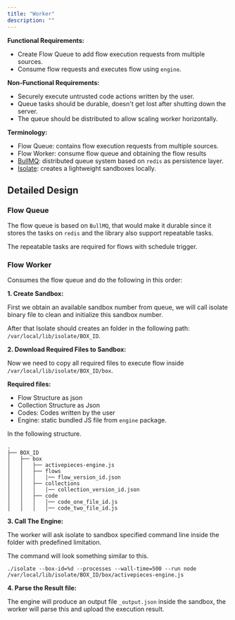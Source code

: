 ```yaml
---
title: "Worker"
description: ""
---
```


**Functional Requirements:**
* Create Flow Queue to add flow execution requests from multiple sources.
* Consume flow requests and executes flow using `engine`.

**Non-Functional Requirements:**
* Securely execute untrusted code actions written by the user.
* Queue tasks should be durable, doesn't get lost after shutting down the server.
* The queue should be distributed to allow scaling worker horizontally.


**Terminology:**
* Flow Queue: contains flow execution requests from multiple sources.
* Flow Worker: consume flow queue and obtaining the flow results
* [BullMQ](https://github.com/taskforcesh/bullmq): distributed queue system based on `redis` as persistence layer.
* [Isolate](https://github.com/ioi/isolate): creates a lightweight sandboxes locally.


## Detailed Design

### Flow Queue

The flow queue is based on `BullMQ`, that would make it durable since it stores the tasks on `redis`
and the library also support repeatable tasks.

The repeatable tasks are required for flows with schedule trigger.

### Flow Worker

Consumes the flow queue and do the following in this order:

**1. Create Sandbox:**

First we obtain an available sandbox number from queue, we will call isolate binary file to clean and initialize this sandbox number.

After that Isolate should creates an folder in the following path: `/var/local/lib/isolate/BOX_ID`.

**2. Download Required Files to Sandbox:**

Now we need to copy all required files to execute flow inside `/var/local/lib/isolate/BOX_ID/box`.

**Required files:**
* Flow Structure as json
* Collection Structure as Json
* Codes: Codes written by the user
* Engine: static bundled JS file from `engine` package.

In the following structure.
```
.
├── BOX_ID
│   ├── box
│   │   ├── activepieces-engine.js
│   │   ├── flows
│   │   │   │── flow_version_id.json
│   │   ├── collections
│   │   │   │── collection_version_id.json
│   │   ├── code
│   │   │   │── code_one_file_id.js
│   │   │   │── code_two_file_id.js

```

**3. Call The Engine:**

The worker will ask isolate to sandbox specified command line inside the folder with predefined limitation.

The command will look something similar to this.

`./isolate --box-id=%d --processes --wall-time=500 --run node /var/local/lib/isolate/BOX_ID/box/activepieces-engine.js`


**4. Parse the Result file:**

The engine will produce an output file `_output.json` inside the sandbox, the worker will parse this and upload the execution result.
